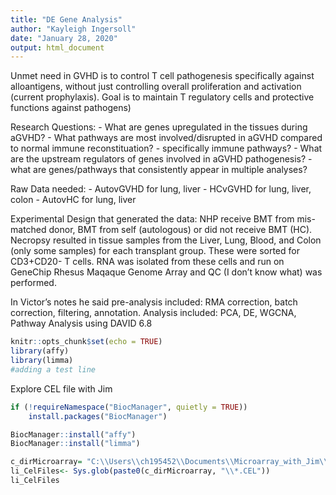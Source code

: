```yaml
---
title: "DE Gene Analysis"
author: "Kayleigh Ingersoll"
date: "January 28, 2020"
output: html_document
---
```


Unmet need in GVHD is to control T cell pathogenesis specifically against alloantigens, without just controlling overall proliferation and activation (current prophylaxis). Goal is to maintain T regulatory cells and protective functions against pathogens)

Research Questions:
- What are genes upregulated in the tissues during aGVHD? 
- What pathways are most involved/disrupted in aGVHD compared to normal immune reconstituation?
  - specifically immune pathways?
- What are the upstream regulators of genes involved in aGVHD pathogenesis?
- what are genes/pathways that consistently appear in multiple analyses?


Raw Data needed: 
- AutovGVHD for lung, liver
- HCvGVHD for lung, liver, colon
- AutovHC for lung, liver

Experimental Design that generated the data:
NHP receive BMT from mis-matched donor, BMT from self (autologous) or did not receive BMT (HC). Necropsy resulted in tissue samples from the Liver, Lung, Blood, and Colon (only some samples) for each transplant group. These were sorted for CD3+CD20- T cells. RNA was isolated from these cells and run on GeneChip Rhesus Maqaque Genome Array and QC (I don't know what) was performed. 

In Victor's notes he said pre-analysis included: RMA correction, batch correction, filtering, annotation. Analysis included: PCA, DE, WGCNA, Pathway Analysis using DAVID 6.8


```r
knitr::opts_chunk$set(echo = TRUE)
library(affy)
library(limma)
#adding a test line
```


Explore CEL file with Jim
```r
if (!requireNamespace("BiocManager", quietly = TRUE))
    install.packages("BiocManager")

BiocManager::install("affy")
BiocManager::install("limma")

```


```r
c_dirMicroarray= "C:\\Users\\ch195452\\Documents\\Microarray_with_Jim\\data\\explore_microarray"
li_CelFiles<- Sys.glob(paste0(c_dirMicroarray, "\\*.CEL"))
li_CelFiles

```

